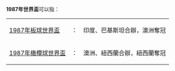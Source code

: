 '''1987年世界盃'''可以指：
{|
|-
|[[1987年板球世界盃|1987年板球世界盃]]||：||印度、巴基斯坦合辦，澳洲奪冠
|-
|[[1987年橄欖球世界盃|1987年橄欖球世界盃]]||：||澳洲、紐西蘭合辦，紐西蘭奪冠
|}
{{Disambiguation|Cat=同年事件消歧义}}